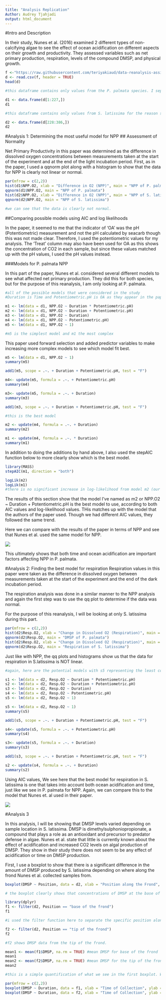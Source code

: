 ```yaml
---
title: "Analysis Replication"
Author: Audrey Tjahjadi
output: html_document
---
```

#Intro and Description

In their study, Nunes et al. (2016) examined 2 different types of non-calcifying algae to see the effect of ocean acidification on different aspects on their growth and productivity. They assessed variables such as net primary production, respiration, levels of the compound DMSP, and physical growth. 

```r
f <-"https://raw.githubusercontent.com/teriyakiaud/data-reanalysis-assignment/master/Nunes_2015(1).csv"
d <- read.csv(f, header = TRUE)
head(d)
```

```r
#this dataframe contains only values from the P. palmata species. I separated them because the paper states that each experiment and analysis for the 2 species was done separately.  

d1 <- data.frame(d[1:227,])
d1
```
```r
#this dataframe contains only values from S. latissima for the reason stated above.

d2 <- data.frame(d[228:386,])
d2
```

#Analysis 1: Determining the most useful model for NPP
## Assessment of Normality

Net Primary Productivity in this paper was determined as the difference in dissolved oxygen concentrations between measurements taken at the start of the experiment and at the end of the light incubation period.
First, as in the paper, I used a qqnorm plot along with a histogram to show that the data for NPP is clearly not linear or normal.  

```r
par(mfrow = c(2,2))
hist(d1$NPP.O2, xlab = "Difference in O2 (NPP)", main = "NPP of P. palmata")
qqnorm(d1$NPP.O2, main = "NPP of P. palmata")
hist(d2$NPP.O2, xlab = "Difference in O2 (NPP)", main = "NPP of S. latissima")
qqnorm(d2$NPP.O2, main = "NPP of S. latissima")

#we can see that the data is clearly not normal. 
```

##Comparing possible models using AIC and log likelihoods

In the paper, it seemed to me that the indicator of 'OA' was the pH (Potentiometric) measurement and not the pH calculated by seacarb though this was not made clear. Therefore, I used the potentiometric values for my analysis. The 'Treat' column may also have been used for OA as this shows the concentration of CO2 in each sample, but since these values matched up with the pH values, I used the pH values instead. 

###Models for P. palmata NPP

In this part of the paper, Nunes et al. considered several different models to see what affected net primary production. They did this for both species, but for the purpose of this reanalysis, I am only looking at P. palmata. 

```r
#all of the possible models that were considered in the study 
#Duration is Time and Potentiometric.pH is OA as they appear in the paper.

m1 <- lm(data = d1, NPP.O2 ~ Duration * Potentiometric.pH)
m2 <- lm(data = d1, NPP.O2 ~ Duration + Potentiometric.pH)
m3 <- lm(data = d1, NPP.O2 ~ Duration)
m4 <- lm(data = d1, NPP.O2 ~ Potentiometric.pH)
m5 <- lm(data = d1, NPP.O2 ~ 1)

#m5 is the simplest model and m1 the most complex
```

This paper used forward selection and added predictor variables to make increasing more complex models to see which model fit best. 

```r
m5 <- lm(data = d1, NPP.O2 ~ 1)
summary(m5)
```
```r
add1(m5, scope = .~. + Duration + Potentiometric.pH, test = "F")
```
```r
m4<- update(m5, formula = .~. + Potentiometric.pH)
summary(m4)
```
```r
m3<- update(m5, formula = .~. + Duration)
summary(m3)
```

```r
add1(m3, scope = .~. + Duration + Potentiometric.pH, test = "F")

#this is the best model
```
```r
m2 <- update(m4, formula = .~. + Duration)
summary(m2)
```
```r
m1 <- update(m4, formula = .~. * Duration)
summary(m1)
```
In addition to doing the additions by hand above, I also used the stepAIC function below to more clearly show which is the best model. 

```r
library(MASS)
stepAIC(m1, direction = "both")
```
```r
logLik(m2)
logLik(m1)
#there is no significant increase in log-likelihood from model m2 (our best model) to m1 (the most complex)
```
The results of this section show that the model I've named as m2 or NPP.O2 ~ Duration + Potentiometric.pH is the best model to use, according to both AIC values and log-likelihood values. THis matches up with the model that the authors of the paper used. Though we had different AIC values, they followed the same trend. 

Here we can compare with the results of the paper in terms of NPP and see that Nunes et al. used the same model for NPP. 

![](https://raw.githubusercontent.com/teriyakiaud/data-reanalysis-assignment/master/nunes.PNG)

This ultimately shows that both time and ocean acidification are important factors affecting NPP in P. palmata. 

#Analysis 2: Finding the best model for respiration
Respiration values in this paper were taken as the difference in dissolved oxygen between measurements taken at the start of the experiment and the end of the dark incubation period. 

The respiration analysis was done in a similar manner to the NPP analysis and again the first step was to use the qq plot to determine if the data was normal. 

For the purpose of this reanalysis, I will be looking at only S. latissima during this part. 

```r
par(mfrow = c(2,2))
hist(d2$Resp.O2, xlab = "Change in Dissolved O2 (Respiration)", main = "Respiration of P. palmata")
qqnorm(d2$Resp.O2, main = "DMSP of P. palmata")
hist(d2$Resp.O2, xlab = "Change in Dissolved O2 (Respiration)", main = "Respiration of S. latissima")
qqnorm(d2$Resp.O2, main = "Respiration of S. latissima")
```

Just like with NPP, the qq plots and histograms show us that the data for respiration in S.latissima is NOT linear. 

```r
#again, here are the potential models with s5 representing the least complex and s1 the most complex.

s1 <- lm(data = d2, Resp.O2 ~ Duration * Potentiometric.pH)
s2 <- lm(data = d2, Resp.O2 ~ Duration + Potentiometric.pH)
s3 <- lm(data = d2, Resp.O2 ~ Duration)
s4 <- lm(data = d2, Resp.O2 ~ Potentiometric.pH)
s5 <- lm(data = d2, Resp.O2 ~ 1)
```
```r
s5 <- lm(data = d2, Resp.O2 ~ 1)
summary(s5)
```
```r
add1(s5, scope = .~. + Duration + Potentiometric.pH, test = "F")
```
```r
s4<- update(s5, formula = .~. + Potentiometric.pH)
summary(s4)
```
```r
s3<- update(s5, formula = .~. + Duration)
summary(s3)
```
```r
add1(s3, scope = .~. + Duration + Potentiometric.pH, test = "F")

```
```r
s2 <- update(s4, formula = .~. + Duration)
summary(s2)
```
Using AIC values, We see here that the best model for respiration in S. latissima is one that takes into account both ocean acidification and time, just like we see in P. palmata for NPP. Again, we can compare this to the model that Nunes et. al used in their paper. 

![](https://raw.githubusercontent.com/teriyakiaud/data-reanalysis-assignment/master/nunes.PNG)

#Analysis 3

In this analysis, I will be showing that DMSP levels varied depending on sample location in S. latissima. DMSP is dimethylsulphoniopropionate, a compound that plays a role as an antioxidant and precursor to predator defense in algae. Nunes et al. state that little is currently known about the effect of acidification and increased CO2 levels on algal production of DMSP. They show in their study there does not seem to be any effect of acidification or time on DMSP production. 

First, I use a boxplot to show that there is a significant difference in the amount of DMSP produced by S. latissima depending on where along the frond Nunes et al. collected samples from. 
```r
boxplot(DMSP ~ Position, data = d2, xlab = "Position along the Frond", ylab = "DMSP Concentration (μg g-1)", main = "Difference in DMSP Concentration based on Location")

# the boxplot clearly shows that concentrations of DMSP at the base of the frond are much greater than at the tip of the frond. 
```

```r
library(dplyr)
f1 <- filter(d2, Position == "base of the frond")
f1

#i used the filter function here to separate the specific position along the frond that Nunes et al. collected DMSP data from. f1 shows data from the base of the frond.
```

```r
f2 <- filter(d2, Position == "tip of the frond")
f2

#f2 shows DMSP data from the tip of the frond. 
```

```r
mean1 <- mean(f1$DMSP, na.rm = TRUE) #mean DMSP for base of the frond
mean1
mean2 <- mean(f2$DMSP, na.rm = TRUE) #mean DMSP for the tip of the frond
mean2

#this is a simple quantification of what we see in the first boxplot. We can see that the mean DMSP concentration for the base of the frond is much greater than for the tip of the frond. 
```

```r
par(mfrow = c(2,2))
boxplot(DMSP ~ Duration, data = f1, xlab = "Time of Collection", ylab = "DMSP Levels", main = "DMSP levels at Base of Frond")
boxplot(DMSP ~ Duration, data = f2, xlab = "Time of Collection", ylab = "DMSP Levels", main = "DMSP levels at Tip of Frond")
```


